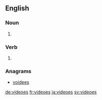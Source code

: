 ==English==

===Noun===
{{head|en}}

# {{misspelling of|lang=en|videos}}

===Verb===
{{head|en|verb form}}

# {{en-third-person singular of|video}}

===Anagrams===
* [[voidees#English|voidees]]

[[de:videoes]]
[[fr:videoes]]
[[ja:videoes]]
[[sv:videoes]]